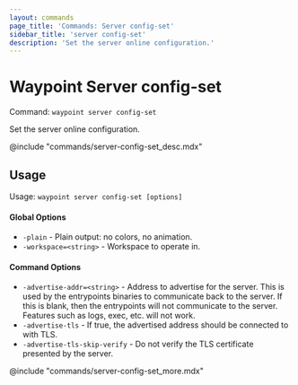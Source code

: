 ```yaml
---
layout: commands
page_title: 'Commands: Server config-set'
sidebar_title: 'server config-set'
description: 'Set the server online configuration.'
---
```


# Waypoint Server config-set

Command: `waypoint server config-set`

Set the server online configuration.

@include "commands/server-config-set_desc.mdx"

## Usage

Usage: `waypoint server config-set [options]`

#### Global Options

- `-plain` - Plain output: no colors, no animation.
- `-workspace=<string>` - Workspace to operate in.

#### Command Options

- `-advertise-addr=<string>` - Address to advertise for the server. This is used by the entrypoints
  binaries to communicate back to the server. If this is blank, then
  the entrypoints will not communicate to the server. Features such as
  logs, exec, etc. will not work.
- `-advertise-tls` - If true, the advertised address should be connected to with TLS.
- `-advertise-tls-skip-verify` - Do not verify the TLS certificate presented by the server.

@include "commands/server-config-set_more.mdx"
